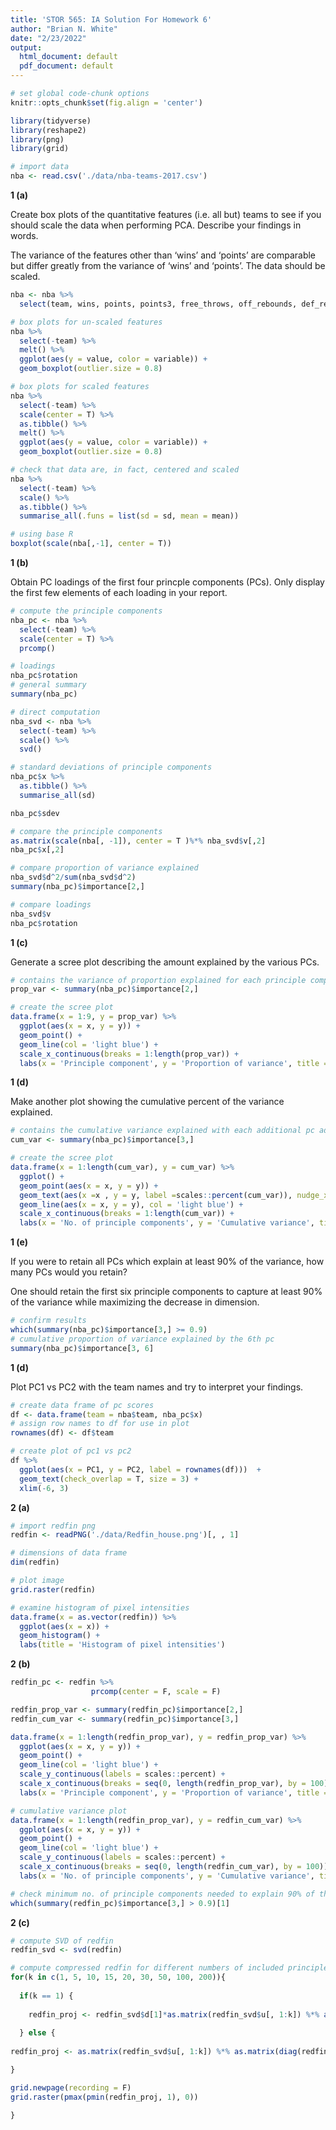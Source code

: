 ```yaml
---
title: 'STOR 565: IA Solution For Homework 6'
author: "Brian N. White"
date: "2/23/2022"
output:
  html_document: default
  pdf_document: default
---
```

```r
# set global code-chunk options
knitr::opts_chunk$set(fig.align = 'center')
```

```r
library(tidyverse)
library(reshape2)
library(png)
library(grid)
```

```r
# import data
nba <- read.csv('./data/nba-teams-2017.csv')
```

**1 (a)**

Create box plots of the quantitative features (i.e. all but) teams to see if you should scale the data when performing PCA. Describe your findings in words.

The variance of the features other than 'wins' and 'points' are comparable but differ greatly from the variance of 'wins' and 'points'. The data should be scaled.
```r
nba <- nba %>%
  select(team, wins, points, points3, free_throws, off_rebounds, def_rebounds, assists, steals, personal_fouls)

# box plots for un-scaled features
nba %>%
  select(-team) %>%
  melt() %>%
  ggplot(aes(y = value, color = variable)) +
  geom_boxplot(outlier.size = 0.8)

# box plots for scaled features
nba %>%
  select(-team) %>%
  scale(center = T) %>% 
  as.tibble() %>%
  melt() %>%
  ggplot(aes(y = value, color = variable)) +
  geom_boxplot(outlier.size = 0.8)

# check that data are, in fact, centered and scaled
nba %>%
  select(-team) %>%
  scale() %>%
  as.tibble() %>%
  summarise_all(.funs = list(sd = sd, mean = mean))

# using base R
boxplot(scale(nba[,-1], center = T))
```
**1 (b)**

Obtain PC loadings of the first four princple components (PCs). Only display the first few elements of each loading in your report.

```r
# compute the principle components
nba_pc <- nba %>%
  select(-team) %>%
  scale(center = T) %>%
  prcomp()

# loadings
nba_pc$rotation
# general summary
summary(nba_pc)
```
```r
# direct computation
nba_svd <- nba %>%
  select(-team) %>%
  scale() %>%
  svd()

# standard deviations of principle components 
nba_pc$x %>%
  as.tibble() %>%
  summarise_all(sd)

nba_pc$sdev

# compare the principle components
as.matrix(scale(nba[, -1]), center = T )%*% nba_svd$v[,2]
nba_pc$x[,2]

# compare proportion of variance explained
nba_svd$d^2/sum(nba_svd$d^2)
summary(nba_pc)$importance[2,]

# compare loadings
nba_svd$v
nba_pc$rotation
```

**1 (c)**

Generate a scree plot describing the amount explained by the various PCs.

```r
# contains the variance of proportion explained for each principle component
prop_var <- summary(nba_pc)$importance[2,]

# create the scree plot
data.frame(x = 1:9, y = prop_var) %>%
  ggplot(aes(x = x, y = y)) +
  geom_point() +
  geom_line(col = 'light blue') +
  scale_x_continuous(breaks = 1:length(prop_var)) +
  labs(x = 'Principle component', y = 'Proportion of variance', title = 'Scree Plot')
```

**1 (d)**

Make another plot showing the cumulative percent of the variance explained.

```r
# contains the cumulative variance explained with each additional pc added
cum_var <- summary(nba_pc)$importance[3,]

# create the scree plot
data.frame(x = 1:length(cum_var), y = cum_var) %>%
  ggplot() +
  geom_point(aes(x = x, y = y)) +
  geom_text(aes(x =x , y = y, label =scales::percent(cum_var)), nudge_x = 0.25, nudge_y = 0.04) +
  geom_line(aes(x = x, y = y), col = 'light blue') +
  scale_x_continuous(breaks = 1:length(cum_var)) +
  labs(x = 'No. of principle components', y = 'Cumulative variance', title = 'Cumulative Variance Explained Plot')
```

**1 (e)**

If you were to retain all PCs which explain at least 90% of the variance, how many PCs would you retain?

One should retain the first six principle components to capture at least 90% of the variance while maximizing the decrease in dimension. 

```r
# confirm results 
which(summary(nba_pc)$importance[3,] >= 0.9)
# cumulative proportion of variance explained by the 6th pc
summary(nba_pc)$importance[3, 6]
```


**1 (d)**

Plot PC1 vs PC2 with the team names and try to interpret your findings.

```r
# create data frame of pc scores
df <- data.frame(team = nba$team, nba_pc$x) 
# assign row names to df for use in plot
rownames(df) <- df$team

# create plot of pc1 vs pc2
df %>%
  ggplot(aes(x = PC1, y = PC2, label = rownames(df)))  +
  geom_text(check_overlap = T, size = 3) +
  xlim(-6, 3)
```

**2 (a)**

```r
# import redfin png
redfin <- readPNG('./data/Redfin_house.png')[, , 1]

# dimensions of data frame
dim(redfin)

# plot image
grid.raster(redfin)

# examine histogram of pixel intensities
data.frame(x = as.vector(redfin)) %>%
  ggplot(aes(x = x)) + 
  geom_histogram() +
  labs(title = 'Histogram of pixel intensities')
```

**2 (b)**

```r
redfin_pc <- redfin %>% 
                  prcomp(center = F, scale = F)

redfin_prop_var <- summary(redfin_pc)$importance[2,]
redfin_cum_var <- summary(redfin_pc)$importance[3,]

data.frame(x = 1:length(redfin_prop_var), y = redfin_prop_var) %>%
  ggplot(aes(x = x, y = y)) +
  geom_point() +
  geom_line(col = 'light blue') +
  scale_y_continuous(labels = scales::percent) +
  scale_x_continuous(breaks = seq(0, length(redfin_prop_var), by = 100)) +
  labs(x = 'Principle component', y = 'Proportion of variance', title = 'Scree Plot')

# cumulative variance plot
data.frame(x = 1:length(redfin_prop_var), y = redfin_cum_var) %>%
  ggplot(aes(x = x, y = y)) +
  geom_point() +
  geom_line(col = 'light blue') +
  scale_y_continuous(labels = scales::percent) +
  scale_x_continuous(breaks = seq(0, length(redfin_cum_var), by = 100)) +
  labs(x = 'No. of principle components', y = 'Cumulative variance', title = 'Cumulative Variance Explained Plot')

# check minimum no. of principle components needed to explain 90% of the variation
which(summary(redfin_pc)$importance[3,] > 0.9)[1]
```

**2 (c)**

```r
# compute SVD of redfin
redfin_svd <- svd(redfin)

# compute compressed redfin for different numbers of included principle components
for(k in c(1, 5, 10, 15, 20, 30, 50, 100, 200)){
  
  if(k == 1) {
    
    redfin_proj <- redfin_svd$d[1]*as.matrix(redfin_svd$u[, 1:k]) %*% as.matrix(t(redfin_svd$v[, 1:k]))
    
  } else {
  
redfin_proj <- as.matrix(redfin_svd$u[, 1:k]) %*% as.matrix(diag(redfin_svd$d[1:k])) %*% as.matrix(t(redfin_svd$v[, 1:k]))

}

grid.newpage(recording = F)
grid.raster(pmax(pmin(redfin_proj, 1), 0))

}
```

